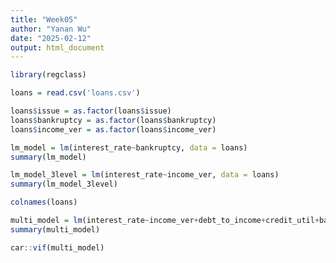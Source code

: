 ```yaml
---
title: "Week05"
author: "Yanan Wu"
date: "2025-02-12"
output: html_document
---
```

```r
library(regclass)
```

```r
loans = read.csv('loans.csv')
```


```r
loans$issue = as.factor(loans$issue)
loans$bankruptcy = as.factor(loans$bankruptcy)
loans$income_ver = as.factor(loans$income_ver)
```

```r
lm_model = lm(interest_rate~bankruptcy, data = loans)
summary(lm_model)
```

```r
lm_model_3level = lm(interest_rate~income_ver, data = loans)
summary(lm_model_3level)
```

```r
colnames(loans)
```

```r
multi_model = lm(interest_rate~income_ver+debt_to_income+credit_util+bankruptcy+term+issue + credit_checks,data = loans)
summary(multi_model)
```

```r
car::vif(multi_model)
```


